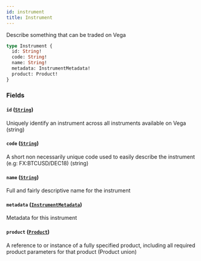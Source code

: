 ```yaml
---
id: instrument
title: Instrument
---
```



Describe something that can be traded on Vega

```graphql
type Instrument {
  id: String!
  code: String!
  name: String!
  metadata: InstrumentMetadata!
  product: Product!
}
```


### Fields

#### `id` ([`String`](/docs/mainnet/graphql/scalars/string))

Uniquely identify an instrument across all instruments available on Vega (string)


#### `code` ([`String`](/docs/mainnet/graphql/scalars/string))

A short non necessarily unique code used to easily describe the instrument (e.g: FX:BTCUSD/DEC18) (string)


#### `name` ([`String`](/docs/mainnet/graphql/scalars/string))

Full and fairly descriptive name for the instrument


#### `metadata` ([`InstrumentMetadata`](/docs/mainnet/graphql/objects/instrument-metadata))

Metadata for this instrument


#### `product` ([`Product`](/docs/mainnet/graphql/unions/product))

A reference to or instance of a fully specified product, including all required product parameters for that product (Product union)




